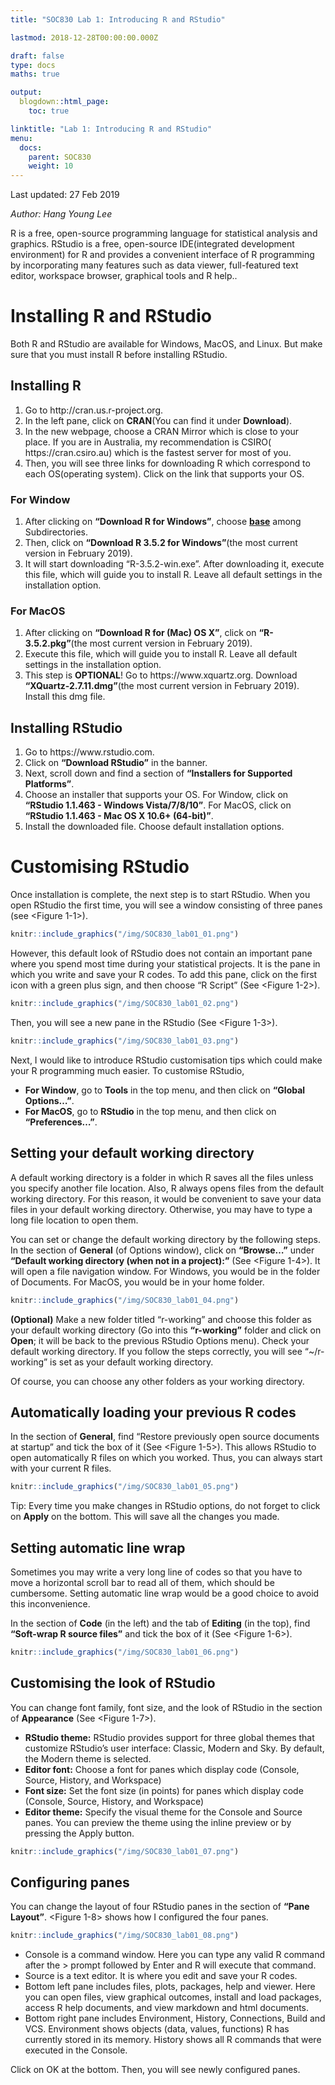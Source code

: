 ```yaml
---
title: "SOC830 Lab 1: Introducing R and RStudio"

lastmod: 2018-12-28T00:00:00.000Z

draft: false
type: docs
maths: true

output:
  blogdown::html_page:
    toc: true

linktitle: "Lab 1: Introducing R and RStudio"
menu:
  docs:
    parent: SOC830
    weight: 10
---
```


Last updated: 27 Feb 2019

*_Author_: Hang Young Lee*

R is a free, open-source programming language for statistical analysis and graphics. RStudio is a free, open-source IDE(integrated development environment) for R and provides a convenient interface of R programming by incorporating many features such as data viewer, full-featured text editor, workspace browser, graphical tools and R help..

# Installing R and RStudio
Both R and RStudio are available for Windows, MacOS, and Linux. But make sure that you must install  R before installing RStudio. 

## Installing R
1. Go to http://cran.us.r-project.org. 
2. In the left pane, click on **CRAN**(You can find it under **Download**). 
3. In the new webpage, choose a CRAN Mirror which is close to your place. If you are in Australia, my recommendation is CSIRO( https://cran.csiro.au) which is the fastest server for most of you.
4. Then, you will see three links for downloading R which correspond to each OS(operating system). Click on the link that supports your OS.

### For Window
1. After clicking on **"Download R for Windows"**, choose <u>**base**</u> among Subdirectories. 
2. Then, click on **"Download R 3.5.2 for Windows"**(the most current version in February 2019). 
3. It will start downloading "R-3.5.2-win.exe". After downloading it, execute this file, which will guide you to install R. Leave all default settings in the installation option.

### For MacOS
1. After clicking on **"Download R for (Mac) OS X"**, click on **"R-3.5.2.pkg"**(the most current version in February 2019). 
2. Execute this file, which will guide you to install R. Leave all default settings in the installation option.
3. This step is **OPTIONAL**! Go to https://www.xquartz.org. Download **"XQuartz-2.7.11.dmg"**(the most current version in February 2019). Install this dmg file.

## Installing RStudio
1. Go to https://www.rstudio.com.
2. Click on **"Download RStudio"** in the banner. 
3. Next, scroll down and find a section of **"Installers for Supported Platforms"**.
4. Choose an installer that supports your OS. For Window, click on **"RStudio 1.1.463 - Windows Vista/7/8/10"**. For MacOS, click on **"RStudio 1.1.463 - Mac OS X 10.6+ (64-bit) "**.
5. Install the downloaded file. Choose default installation options.

# Customising RStudio

Once installation is complete, the next step is to start RStudio. When you open RStudio the first time, you will see a window consisting of three panes (see <Figure 1-1>). 

```r
knitr::include_graphics("/img/SOC830_lab01_01.png")
```

However, this default look of RStudio does not contain an important pane where you spend most time during your statistical projects. It is the pane in which you write and save your R codes. To add this pane, click on the first icon with a green plus sign, and then choose "R Script" (See <Figure 1-2>).

```r
knitr::include_graphics("/img/SOC830_lab01_02.png")
```

Then, you will see a new pane in the RStudio (See <Figure 1-3>).

```r
knitr::include_graphics("/img/SOC830_lab01_03.png")
```

Next, I would like to introduce RStudio customisation tips which could make your R programming much easier. To customise RStudio, 

* **For Window**, go to **Tools** in the top menu, and then click on **"Global Options..."**.
* **For MacOS**, go to **RStudio** in the top menu, and then click on **"Preferences..."**. 

## Setting your default working directory

A default working directory is a folder in which R saves all the files unless you specify another file location. Also, R always opens files from the default working directory. For this reason, it would be convenient to save your data files in your default working directory. Otherwise, you may have to type a long file location to open them. 

You can set or change the default working directory by the following steps. In the section of **General** (of Options window), click on **"Browse..."** under **"Default working directory (when not in a project):"** (See <Figure 1-4>). It will open a file navigation window. For Windows, you would be in the folder of Documents. For MacOS, you would be in your home folder. 

```r
knitr::include_graphics("/img/SOC830_lab01_04.png")
```

**(Optional)** Make a new folder titled "r-working" and choose this folder as your default working directory (Go into this **"r-working"** folder and click on **Open**; it will be back to the previous RStudio Options menu). Check your default working directory. If you follow the steps correctly, you will see "~/r-working" is set as your default working directory.

Of course, you can choose any other folders as your working directory. 

## Automatically loading your previous R codes

In the section of **General**, find "Restore previously open source documents at startup" and tick the box of it (See <Figure 1-5>). This allows RStudio to open automatically R files on which you worked. Thus, you can always start with your current R files.

```r
knitr::include_graphics("/img/SOC830_lab01_05.png")
```

Tip: Every time you make changes in RStudio options, do not forget to click on **Apply** on the bottom. This will save all the changes you made.

## Setting automatic line wrap

Sometimes you may write a very long line of codes so that you have to move a horizontal scroll bar to read all of them, which should be cumbersome. Setting automatic line wrap would be a good choice to avoid this inconvenience.

In the section of **Code** (in the left) and the tab of **Editing** (in the top), find **"Soft-wrap R source files"** and tick the box of it (See <Figure 1-6>).

```r
knitr::include_graphics("/img/SOC830_lab01_06.png")
```

## Customising the look of RStudio

You can change font family, font size, and the look of RStudio in the section of **Appearance** (See <Figure 1-7>). 

* **RStudio theme:** RStudio provides support for three global themes that customize RStudio's user interface: Classic, Modern and Sky. By default, the Modern theme is selected.
* **Editor font:** Choose a font for panes which display code (Console, Source, History, and Workspace)
* **Font size:** Set the font size (in points) for panes which display code (Console, Source, History, and Workspace)
* **Editor theme:** Specify the visual theme for the Console and Source panes. You can preview the theme using the inline preview or by pressing the Apply button.

```r
knitr::include_graphics("/img/SOC830_lab01_07.png")
```

## Configuring panes

You can change the layout of four RStudio panes in the section of **"Pane Layout"**. <Figure 1-8> shows how I configured the four panes.

```r
knitr::include_graphics("/img/SOC830_lab01_08.png")
```

* Console is a command window. Here you can type any valid R command after the > prompt followed by Enter and R will execute that command.
* Source is a text editor. It is where you edit and save your R codes.
* Bottom left pane includes files, plots, packages, help and viewer. Here you can open files, view graphical outcomes, install and load packages, access R help documents, and view markdown and html documents.
* Bottom right pane includes Environment, History, Connections, Build and VCS. Environment shows objects (data, values, functions) R has currently stored in its memory. History shows all R commands that were executed in the Console.

Click on OK at the bottom. Then, you will see newly configured panes.

